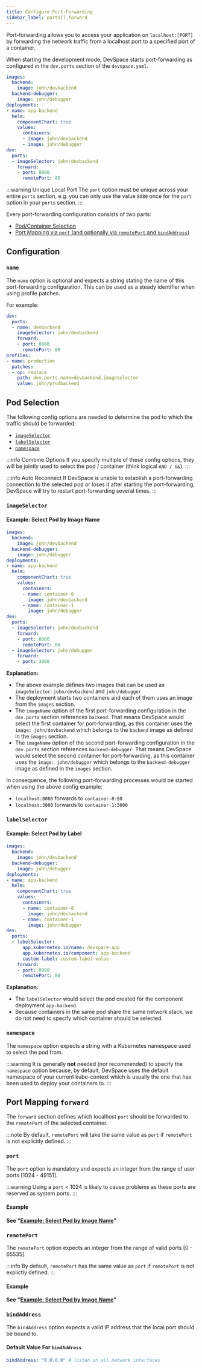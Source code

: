 ```yaml
---
title: Configure Port-Forwarding
sidebar_label: ports[].forward
---
```




Port-forwarding allows you to access your application on `localhost:[PORT]` by forwarding the network traffic from a localhost port to a specified port of a container.

When starting the development mode, DevSpace starts port-forwarding as configured in the `dev.ports` section of the `devspace.yaml`.
```yaml {15-19}
images:
  backend:
    image: john/devbackend
  backend-debugger:
    image: john/debugger
deployments:
- name: app-backend
  helm:
    componentChart: true
    values:
      containers:
      - image: john/devbackend
      - image: john/debugger
dev:
  ports:
  - imageSelector: john/devbackend
    forward:
    - port: 8080
      remotePort: 80
```

:::warning Unique Local Port
The `port` option must be unique across your entire `ports` section, e.g. you can only use the value `8080` once for the `port` option in your `ports` section.
:::

Every port-forwarding configuration consists of two parts:
- [Pod/Container Selection](#pod-selection)
- [Port Mapping via `port` (and optionally via `remotePort` and `bindAddress`)](#port-mapping-forward)

## Configuration
### `name`
The `name` option is optional and expects a string stating the name of this port-forwarding configuration. This can be used as a steady identifier when using profile patches.

For example:
```yaml {3}
dev:
  ports:
  - name: devbackend
    imageSelector: john/devbackend
    forward:
    - port: 8080
      remotePort: 80
profiles:
- name: production
  patches:
  - op: replace
    path: dev.ports.name=devbackend.imageSelector
    value: john/prodbackend
```

## Pod Selection
The following config options are needed to determine the pod to which the traffic should be forwarded:
- [`imageSelector`](#imageselector)
- [`labelSelector`](#labelselector)
- [`namespace`](#namespace)

:::info Combine Options
If you specify multiple of these config options, they will be jointly used to select the pod / container (think logical `AND / &&`).
:::

:::info Auto Reconnect
If DevSpace is unable to establish a port-forwarding connection to the selected pod or loses it after starting the port-forwarding, DevSpace will try to restart port-forwarding several times.
:::

### `imageSelector`
<FragmentImageSelector/>

#### Example: Select Pod by Image Name
```yaml {2,4,18,22}
images:
  backend:
    image: john/devbackend
  backend-debugger:
    image: john/debugger
deployments:
- name: app-backend
  helm:
    componentChart: true
    values:
      containers:
      - name: container-0
        image: john/devbackend
      - name: container-1
        image: john/debugger
dev:
  ports:
  - imageSelector: john/devbackend
    forward:
    - port: 8080
      remotePort: 80
  - imageSelector: john/debugger
    forward:
    - port: 3000
```
**Explanation:**
- The above example defines two images that can be used as `imageSelector`: `john/devbackend` and `john/debugger`
- The deployment starts two containers and each of them uses an image from the `images` section.
- The `imageName` option of the first port-forwarding configuration in the `dev.ports` section references `backend`. That means DevSpace would select the first container for port-forwarding, as this container uses the `image: john/devbackend` which belongs to the `backend` image as defined in the `images` section.
- The `imageName` option of the second port-forwarding configuration in the `dev.ports` section references `backend-debugger`. That means DevSpace would select the second container for port-forwarding, as this container uses the `image: john/debugger` which belongs to the `backend-debugger` image as defined in the `images` section.

In consequence, the following port-forwarding processes would be started when using the above config example:
- `localhost:8080` forwards to `container-0:80`
- `localhost:3000` forwards to `container-1:3000`


### `labelSelector`
<FragmentLabelSelector />

#### Example: Select Pod by Label
```yaml {18-21}
images:
  backend:
    image: john/devbackend
  backend-debugger:
    image: john/debugger
deployments:
- name: app-backend
  helm:
    componentChart: true
    values:
      containers:
      - name: container-0
        image: john/devbackend
      - name: container-1
        image: john/debugger
dev:
  ports:
  - labelSelector:
      app.kubernetes.io/name: devspace-app
      app.kubernetes.io/component: app-backend
      custom-label: custom-label-value
    forward:
    - port: 8080
      remotePort: 80
```
**Explanation:**
- The `labelSelector` would select the pod created for the component deployment `app-backend`.
- Because containers in the same pod share the same network stack, we do not need to specify which container should be selected.


### `namespace`
The `namespace` option expects a string with a Kubernetes namespace used to select the pod from.

:::warning
It is generally **not** needed (nor recommended) to specify the `namespace` option because, by default, DevSpace uses the default namespace of your current kube-context which is usually the one that has been used to deploy your containers to.
:::

## Port Mapping `forward`
The `forward` section defines which localhost `port` should be forwarded to the `remotePort` of the selected container.

:::note
By default, `remotePort` will take the same value as `port` if `remotePort` is not explicitly defined.
:::

### `port`
The `port` option is mandatory and expects an integer from the range of user ports [1024 - 49151].

:::warning
Using a `port` < 1024 is likely to cause problems as these ports are reserved as system ports.
:::

#### Example
**See "[Example: Select Pod by Image Name](#example-select-pod-by-image-name)"**


### `remotePort`
The `remotePort` option expects an integer from the range of valid ports [0 - 65535].

:::info
By default, `remotePort` has the same value as `port` if `remotePort` is not explictly defined.
:::

#### Example
**See "[Example: Select Pod by Image Name](#example-select-pod-by-image-name)"**


### `bindAddress`
The `bindAddress` option expects a valid IP address that the local port should be bound to.

#### Default Value For `bindAddress`
```yaml
bindAddress: "0.0.0.0" # listen on all network interfaces
```
